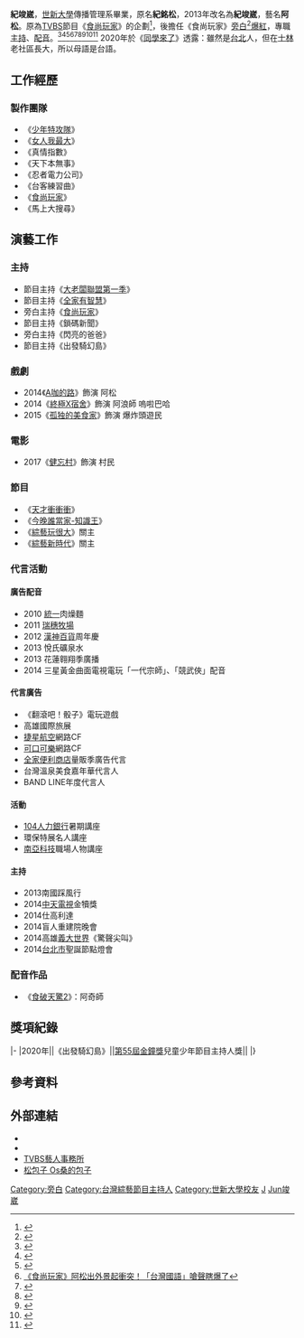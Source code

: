 {{藝人
| 姓名 = 紀竣崴
| 類型 = 男藝人
| 圖片 =  
| 本名 = 紀銘松<br>紀竣崴（2013年改名）
| 英文名 = 
| 綽號 = 阿松
| 國籍 = {{ROC}}
| 出生日期 = {{birth_date_and_age|1978|12|4}}
| 出生地點 = {{TWN}}
| 宗教信仰 = 
| 教育程度 = [[世新大學|世新大學]]傳播管理系
| 配偶 = 
| 兒女 = 紀昀希   
| 音樂類型 = 
| 職業 = [[主持人|主持人]]、[[配音|配音]]、[[旁白|旁白]]
| 演奏樂器 = 
| 語言 = [[台語|台語]]、[[國語|國語]]
| 出道作 = [[食尚玩家|食尚玩家]]
| 出道地點 = {{TWN}}
| 出道日期 = 
| 代表作 = [[食尚玩家|食尚玩家]]
| 活躍年代 =
| 唱片公司 = 
| 經紀公司 = [[將影娛樂|將影娛樂]]事業有限公司
| 相關團體 = 
| 網站 = [https://zh-tw.facebook.com/osSangASong 食尚玩家os桑阿松 粉絲專頁]
| 獎項 = 
| imdb = 6431320
}}
'''紀竣崴'''{{BD|1978年|12月4日|catIdx=J}}，[[世新大學|世新大學]]傳播管理系畢業，原名'''紀銘松'''，2013年改名為'''紀竣崴'''，藝名'''阿松'''。原為[[TVBS|TVBS]]節目《[[食尚玩家|食尚玩家]]》的企劃<ref>{{Cite web |url=http://news.tvbs.com.tw/old-news.html?nid=527934 |title=走向幕前！ 「食尚」OS桑阿松辭節目企劃 |accessdate=2016-05-28 |archive-date=2016-06-24 |archive-url=https://web.archive.org/web/20160624182334/http://news.tvbs.com.tw/old-news.html?nid=527934 |dead-url=no }}</ref>，後擔任《食尚玩家》[[旁白|旁白]]<ref>{{Cite web |url=http://www.ettoday.net/news/20120925/106596.htm |title=用生命配音！《食尚》阿松配到喉嚨長繭 奪第一旁白哥 |accessdate=2015-07-03 |archive-date=2015-07-09 |archive-url=https://web.archive.org/web/20150709192149/http://www.ettoday.net/news/20120925/106596.htm |dead-url=no }}</ref>[[爆紅|爆紅]]，專職[[主持|主持]]、[[配音|配音]]。<ref>{{Cite web |url=http://www.ettoday.net/news/20121006/111307.htm |title=《食尚》旁白哥阿松人氣逼浩角翔起　浩子：我跟他不熟 |accessdate=2015-07-03 |archive-date=2012-12-06 |archive-url=https://web.archive.org/web/20121206212119/http://www.ettoday.net/news/20121006/111307.htm |dead-url=no }}</ref><ref>{{Cite web |url=http://news.tvbs.com.tw/old-news.html?nid=514369 |title=只聞其聲！　食尚玩家阿松人氣旺 |accessdate=2015-07-03 |archive-date=2016-03-04 |archive-url=https://web.archive.org/web/20160304204701/http://news.tvbs.com.tw/old-news.html?nid=514369 |dead-url=no }}</ref><ref>{{Cite web |url=http://news.ltn.com.tw/news/life/breakingnews/1323648 |title=就業大師講座 「OS桑」阿松現身 |accessdate=2015-07-03 |archive-date=2018-12-11 |archive-url=https://web.archive.org/web/20181211113850/http://news.ltn.com.tw/news/life/breakingnews/1323648 |dead-url=no }}</ref><ref>[http://www.setn.com/E/News.aspx?NewsID=24958 《食尚玩家》阿松出外景起衝突！「台灣國語」嗆聲瞎爆了]</ref><ref>{{Cite web |url=http://www.appledaily.com.tw/realtimenews/article/new/20140909/466543/ |title=夢想當胡瓜　阿松旁白慢慢爬 |accessdate=2015-07-06 |archive-date=2015-07-08 |archive-url=https://web.archive.org/web/20150708232456/http://www.appledaily.com.tw/realtimenews/article/new/20140909/466543/ |dead-url=no }}</ref><ref>{{Cite web |url=http://mag.cnyes.com/Content/20130103/64883d0829814471affbdff6b8f6b6df_2.shtml |title=旁白一哥阿松 錄音室裡的祕密 |accessdate=2015-07-06 |archive-date=2015-07-06 |archive-url=https://web.archive.org/web/20150706085642/http://mag.cnyes.com/Content/20130103/64883d0829814471affbdff6b8f6b6df_2.shtml |dead-url=no }}</ref><ref>{{Cite web |url=http://www.epochtimes.com/b5/12/9/26/n3691913.htm%E6%93%8A%E6%95%97%E7%9B%9B%E7%AB%B9%E5%A6%82%E7%8E%8B%E5%81%89%E5%BF%A0-%E9%98%BF%E6%9D%BE%E5%8B%87%E5%A5%AA%E7%AC%AC%E4%B8%80%E6%97%81%E7%99%BD%E5%93%A5.html |title=擊敗盛竹如王偉忠 阿松勇奪第一旁白哥 |accessdate=2015-07-06 |archive-date=2015-07-06 |archive-url=https://web.archive.org/web/20150706102612/http://www.epochtimes.com/b5/12/9/26/n3691913.htm%E6%93%8A%E6%95%97%E7%9B%9B%E7%AB%B9%E5%A6%82%E7%8E%8B%E5%81%89%E5%BF%A0-%E9%98%BF%E6%9D%BE%E5%8B%87%E5%A5%AA%E7%AC%AC%E4%B8%80%E6%97%81%E7%99%BD%E5%93%A5.html |dead-url=no }}</ref><ref>{{Cite web |url=http://www.ntdtv.com/xtr/b5/2014/05/07/a1108224.html |title=阿翔「都敏糾吸」阿松「毒敏就吐」PK星星 |access-date=2015-07-06 |archive-url=https://web.archive.org/web/20150715072615/http://www.ntdtv.com/xtr/b5/2014/05/07/a1108224.html |archive-date=2015-07-15 |dead-url=yes }}</ref><ref>{{Cite web |url=http://news.tvbs.com.tw/old-news.html?nid=207997 |title=幕後也很紅！阿松、台客修「合體」掙奶粉錢 |accessdate=2015-07-06 |archive-date=2015-07-06 |archive-url=https://web.archive.org/web/20150706224503/http://news.tvbs.com.tw/old-news.html?nid=207997 |dead-url=no }}</ref> 2020年於《[[同學來了|同學來了]]》透露：雖然是[[臺北|台北]]人，但在[[士林區|士林]]老社區長大，所以母語是台語。

==工作經歷==
===製作團隊===
*《[[少年特攻隊|少年特攻隊]]》
*《[[女人我最大|女人我最大]]》
*《真情指數》
*《天下本無事》
*《忍者電力公司》
*《台客練習曲》
*《[[食尚玩家|食尚玩家]]》
*《馬上大搜尋》

==演藝工作==
===主持===
*節目主持《[[大老闆聯盟第一季|大老闆聯盟第一季]]》
*節目主持《[[全家有智慧|全家有智慧]]》
*旁白主持《[[食尚玩家|食尚玩家]]》
*節目主持《鎖碼新聞》
*旁白主持《閃亮的爸爸》
*節目主持《出發騎幻島》

===戲劇===
*2014《[[A咖的路|A咖的路]]》飾演 阿松      
*2014《[[終極X宿舍|終極X宿舍]]》飾演 阿浪師 嗚啦巴哈
*2015《[[孤独的美食家_(中国电视剧)|孤独的美食家]]》飾演 爆炸頭遊民
===電影===
*2017《[[健忘村|健忘村]]》飾演 村民

===節目===
*《[[天才衝衝衝|天才衝衝衝]]》
*《[[今晚誰當家-知識王|今晚誰當家-知識王]]》
*《[[綜藝玩很大|綜藝玩很大]]》關主
*《[[綜藝新時代|綜藝新時代]]》關主

===代言活動===
====廣告配音====
*2010 [[統一|統一]]肉燥麵
*2011 [[瑞穗牧場|瑞穗牧場]]
*2012 [[漢神百貨|漢神百貨]]周年慶
*2013 悅氏礦泉水
*2013 花蓮翱翔季廣播
*2014 三星黃金曲面電視電玩「一代宗師」、「競武俠」配音
====代言廣告====
*《翻滾吧！骰子》電玩遊戲
*高雄國際旅展 
*[[捷星航空|捷星航空]]網路CF
*[[可口可樂|可口可樂]]網路CF
*[[全家便利商店|全家便利商店]]量販季廣告代言
*台灣溫泉美食嘉年華代言人
*BAND LINE年度代言人

====活動====
*[[104人力銀行|104人力銀行]]暑期講座
*環保特展名人講座
*[[南亞科技|南亞科技]]職場人物講座

====主持====
*2013南國踩風行
*2014[[中天電視|中天電視]]金犢獎
*2014仕高利達
*2014盲人重建院晚會
*2014高雄[[義大世界|義大世界]]《驚聲尖叫》
*2014[[台北市|台北市]]聖誕節點燈會

===配音作品===
*《[[食破天驚2|食破天驚2]]》：阿奇師

==獎項紀錄==
{{awards table}}
|-
|2020年||《出發騎幻島》||[[第55屆金鐘獎|第55屆金鐘獎]]兒童少年節目主持人獎||{{nom}}
|}

== 參考資料 ==
{{Reflist|2}}

== 外部連結 ==
* {{facebook|osSangASong|食尚玩家os桑阿松}}{{Zh}} 
* {{Facebook|TVBS-藝人事務所-512601418881531/|TVBS-藝人事務所}}
*[http://artist.tvbs.com.tw/introduction/personal/artist-000008/ TVBS藝人事務所]{{dead link|date=2018年4月 |bot=InternetArchiveBot |fix-attempted=yes }}
*[http://www.songbaozi.com.tw/ 松包子  Os桑的包子] {{Wayback|url=http://www.songbaozi.com.tw/ |date=20170304193613 }}

[[Category:旁白|Category:旁白]]
[[Category:台灣綜藝節目主持人|Category:台灣綜藝節目主持人]]
[[Category:世新大學校友|Category:世新大學校友]]
[[Category:台灣男性配音員|J]]
[[Category:纪姓|Jun竣崴]]